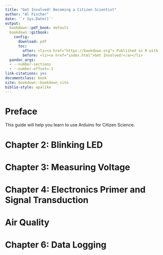 ```yaml
--- 
title: "Get Involved! Becoming a Citizen Scientist"
author: "Al Fischer"
date: '`r Sys.Date()`'
output:
  bookdown::pdf_book: default
  bookdown::gitbook:
    config:
      download: pdf
      toc:
        after: <li><a href="https://bookdown.org"> Published in R with bookdown</a></li>
        before: <li><a href="index.html">Get Involved!</a></li>
  pandoc_args:
  - --number-sections
  - --number-offset=-1
link-citations: yes
documentclass: book
site: bookdown::bookdown_site
biblio-style: apalike
---
```


# Preface

This guide will help you learn to use Arduino for Citizen Science.

<!--chapter:end:index.Rmd-->


# Chapter 2: Blinking LED

<!--chapter:end:01-LEDs.Rmd-->


# Chapter 3: Measuring Voltage

<!--chapter:end:02-Voltage.Rmd-->


# Chapter 4: Electronics Primer and Signal Transduction

<!--chapter:end:03-Sensors.Rmd-->


# Air Quality

<!--chapter:end:04-AirQuality.Rmd-->


# Chapter 6: Data Logging

<!--chapter:end:05-DataLogging.Rmd-->

